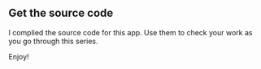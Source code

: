 ## Get the source code

I complied the source code for this app. Use them to check your work as you go through this series.

Enjoy!
